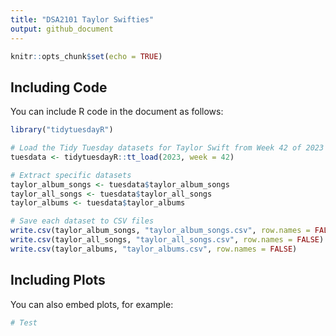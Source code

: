 ```yaml
---
title: "DSA2101 Taylor Swifties"
output: github_document
---
```


```r
knitr::opts_chunk$set(echo = TRUE)
```

## Including Code

You can include R code in the document as follows:

```r
library("tidytuesdayR")

# Load the Tidy Tuesday datasets for Taylor Swift from Week 42 of 2023
tuesdata <- tidytuesdayR::tt_load(2023, week = 42)

# Extract specific datasets
taylor_album_songs <- tuesdata$taylor_album_songs
taylor_all_songs <- tuesdata$taylor_all_songs
taylor_albums <- tuesdata$taylor_albums

# Save each dataset to CSV files
write.csv(taylor_album_songs, "taylor_album_songs.csv", row.names = FALSE)
write.csv(taylor_all_songs, "taylor_all_songs.csv", row.names = FALSE)
write.csv(taylor_albums, "taylor_albums.csv", row.names = FALSE)
```

## Including Plots

You can also embed plots, for example:

```r
# Test
```

